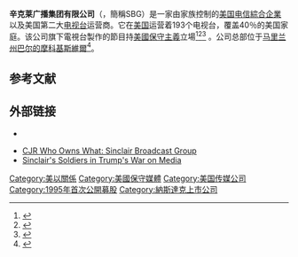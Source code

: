 {{Infobox company
| name = 辛克莱广播集团<br>Sinclair Broadcast Group, Inc.
| logo = Sinclair Broadcast Group new logo.svg
| image = Sinclair Broadcasting Hq.jpg
| image_size = 270px
| image_caption = 辛克莱广播集团位於[[馬里蘭州|馬里蘭州]][[科基斯維爾_(馬里蘭州)|科基斯維爾]]的總部
| former_name = 切萨皮克电视公司<br>Chesapeake Television Corporation (1971–1985)
| type = [[上市公司|上市公司]]
| traded_as = {{NASDAQ|SBGI}} (Class A)<br>[[納斯達克100指數|納斯達克100指數]]<br>[[羅素1000指數|羅素1000指數]]成分股
| ISIN = US8292261091
| industry = {{ubl|[[广播|广播]]|[[电信|电信]]|[[大眾媒體|大眾媒體]]}}
| founded = {{Start date and age|1971|4|11}}<br>{{USA}}[[马里兰州|马里兰州]][[巴爾的摩|巴爾的摩]]
| founder = {{link-en|朱利安•辛克莱尔•史密斯|Julian Sinclair Smith}}
| hq_location_city = 10706 Beaver Dam Road<br>[[马里兰州|马里兰州]][[亨特谷|亨特谷]]<br>21030
| hq_location_country = {{USA}}
| area_served = {{USA}}
| key_people = 
| products = 廣播設備
| production = 体育和新闻节目
| services = {{ubl|[[地面電視|地面電視]]|[[电视节目|电视节目]]|[[数字媒体|数字媒体]]|[[電台廣播|電台廣播]]|[[电视|电视]]|{{link-en|發起人|Promoter (entertainment)}}}}
| equity_year = 2016
| owner = 史密斯家族 (控制)

| divisions = 
| subsid = {{ubl|{{link-en|Tennis Channel}}|{{link-en|Ring of Honor}}}}
| website = {{URL|sbgi.net}}
}}
'''辛克莱广播集团有限公司'''（{{lang-en|Sinclair Broadcast Group, Inc.}}，簡稱SBG）是一家由{{en-link|朱利安•辛克莱尔•史密斯|Julian Sinclair Smith}}家族控制的[[美国|美国]][[电信|电信]][[綜合企業|綜合企業]]以及美国第二大[[电视台|电视台]]运营商。它在[[美国|美国]]运营着193个电视台，覆盖40％的美国家庭。该公司旗下電視台製作的節目持[[美國保守主義|美國保守主義]]立場<ref name="wp-sinclairwjla">{{Cite web|title=Here's what happened the last time Sinclair bought a big-city station|url=https://www.washingtonpost.com/lifestyle/style/heres-what-happened-the-last-time-sinclair-bought-a-big-city-station/2017/05/08/92433126-33f7-11e7-b4ee-434b6d506b37_story.html|accessdate=May 9, 2017|work=The Washington Post|archive-date=2020-11-24|archive-url=https://web.archive.org/web/20201124230426/https://www.washingtonpost.com/lifestyle/style/heres-what-happened-the-last-time-sinclair-bought-a-big-city-station/2017/05/08/92433126-33f7-11e7-b4ee-434b6d506b37_story.html|dead-url=no}}</ref><ref name="nyt-foxrival">{{Cite news|title=Fox's Unfamiliar but Powerful Television Rival: Sinclair|url=https://www.nytimes.com/2017/05/03/business/dealbook/sinclair-media-expansion-fox-conservative-media.html|work=The New York Times|accessdate=May 9, 2017|first=Michael|author=de la Merced|first2=Nicholas|author2=Fandos|date=May 3, 2017|archive-date=2021-04-18|archive-url=https://web.archive.org/web/20210418082644/https://www.nytimes.com/2017/05/03/business/dealbook/sinclair-media-expansion-fox-conservative-media.html|dead-url=no}}</ref><ref name="bsun-antiwar">{{Cite web|title=Sinclair's TV program on Kerry is called illegal donation to Bush|url=http://articles.baltimoresun.com/2004-10-12/news/0410120139_1_vietnam-war-stolen-honor-democratic-party/2|accessdate=May 9, 2017|work=Baltimore Sun|archive-date=2018-07-25|archive-url=https://web.archive.org/web/20180725063437/http://articles.baltimoresun.com/2004-10-12/news/0410120139_1_vietnam-war-stolen-honor-democratic-party/2|dead-url=no}}</ref> 。公司总部位于[[马里兰州|马里兰州]][[巴爾的摩|巴尔的摩]][[科基斯維爾_(馬里蘭州)|科基斯維爾]]<ref>{{Cite web|title=Hunt Valley|url=https://www.google.com/maps/place/Hunt+Valley,+Cockeysville,+MD/@39.4850599,-76.6740321,14z/data=!3m1!4b1!4m5!3m4!1s0x89c8126f12b1d1b3:0x1cffe05f92ece934!8m2!3d39.4900013!4d-76.6585074|accessdate=2020-07-25|work=Hunt Valley|language=en}}</ref>。      

==参考文献==
{{reflist}}

== 外部链接 ==
{{commons category|Sinclair Broadcast Group}}
* {{Official website|http://www.sbgi.net}}
{{Finance links|name=Sinclair Broadcast Group|symbol=SBGI|bloomberg=SBGI:US|sec_cik=SBGI|yahoo=SBGI|google=SBGI}}
* [http://www.cjr.org/resources/?c=sinclair CJR Who Owns What: Sinclair Broadcast Group] {{Wayback|url=http://www.cjr.org/resources/?c=sinclair |date=20191223030505 }}
* [https://theconcourse.deadspin.com/how-americas-largest-local-tv-owner-turned-its-news-anc-1824233490 Sinclair's Soldiers in Trump's War on Media] {{Wayback|url=https://theconcourse.deadspin.com/how-americas-largest-local-tv-owner-turned-its-news-anc-1824233490 |date=20210513191534 }}

[[Category:美以關係|Category:美以關係]]
[[Category:美國保守媒體|Category:美國保守媒體]]
[[Category:美国传媒公司|Category:美国传媒公司]]
[[Category:1995年首次公開募股|Category:1995年首次公開募股]]
[[Category:納斯達克上市公司|Category:納斯達克上市公司]]